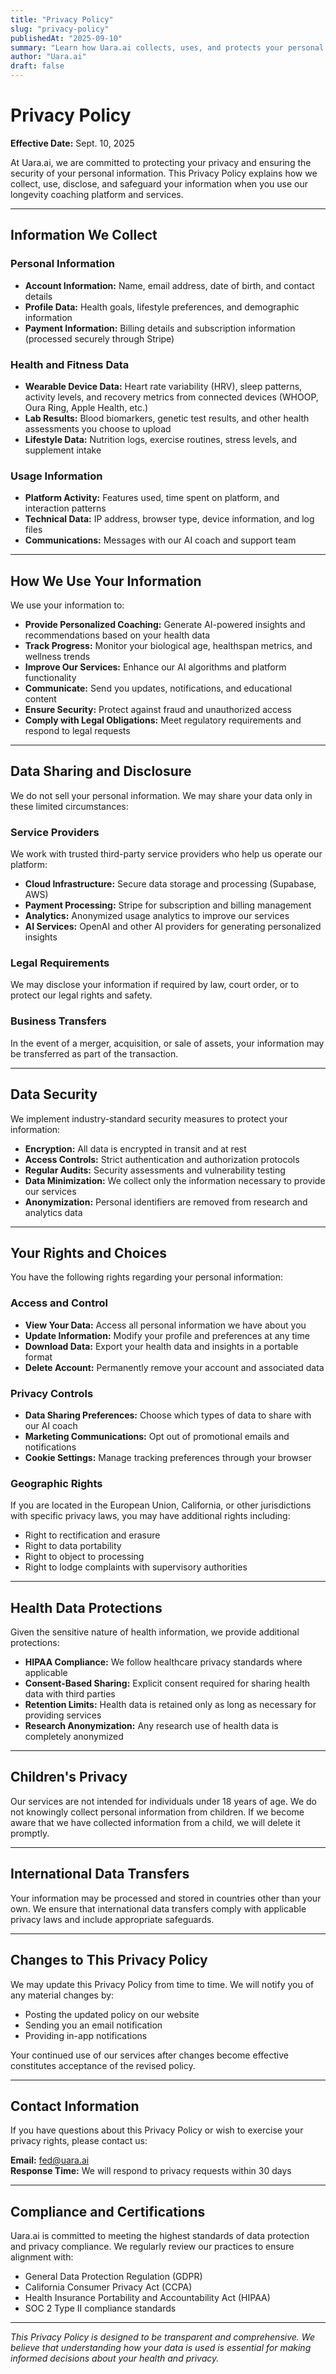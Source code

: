 ```yaml
---
title: "Privacy Policy"
slug: "privacy-policy"
publishedAt: "2025-09-10"
summary: "Learn how Uara.ai collects, uses, and protects your personal information and health data."
author: "Uara.ai"
draft: false
---
```


# Privacy Policy

**Effective Date:** Sept. 10, 2025

At Uara.ai, we are committed to protecting your privacy and ensuring the security of your personal information. This Privacy Policy explains how we collect, use, disclose, and safeguard your information when you use our longevity coaching platform and services.

---

## Information We Collect

### Personal Information

- **Account Information:** Name, email address, date of birth, and contact details
- **Profile Data:** Health goals, lifestyle preferences, and demographic information
- **Payment Information:** Billing details and subscription information (processed securely through Stripe)

### Health and Fitness Data

- **Wearable Device Data:** Heart rate variability (HRV), sleep patterns, activity levels, and recovery metrics from connected devices (WHOOP, Oura Ring, Apple Health, etc.)
- **Lab Results:** Blood biomarkers, genetic test results, and other health assessments you choose to upload
- **Lifestyle Data:** Nutrition logs, exercise routines, stress levels, and supplement intake

### Usage Information

- **Platform Activity:** Features used, time spent on platform, and interaction patterns
- **Technical Data:** IP address, browser type, device information, and log files
- **Communications:** Messages with our AI coach and support team

---

## How We Use Your Information

We use your information to:

- **Provide Personalized Coaching:** Generate AI-powered insights and recommendations based on your health data
- **Track Progress:** Monitor your biological age, healthspan metrics, and wellness trends
- **Improve Our Services:** Enhance our AI algorithms and platform functionality
- **Communicate:** Send you updates, notifications, and educational content
- **Ensure Security:** Protect against fraud and unauthorized access
- **Comply with Legal Obligations:** Meet regulatory requirements and respond to legal requests

---

## Data Sharing and Disclosure

We do not sell your personal information. We may share your data only in these limited circumstances:

### Service Providers

We work with trusted third-party service providers who help us operate our platform:

- **Cloud Infrastructure:** Secure data storage and processing (Supabase, AWS)
- **Payment Processing:** Stripe for subscription and billing management
- **Analytics:** Anonymized usage analytics to improve our services
- **AI Services:** OpenAI and other AI providers for generating personalized insights

### Legal Requirements

We may disclose your information if required by law, court order, or to protect our legal rights and safety.

### Business Transfers

In the event of a merger, acquisition, or sale of assets, your information may be transferred as part of the transaction.

---

## Data Security

We implement industry-standard security measures to protect your information:

- **Encryption:** All data is encrypted in transit and at rest
- **Access Controls:** Strict authentication and authorization protocols
- **Regular Audits:** Security assessments and vulnerability testing
- **Data Minimization:** We collect only the information necessary to provide our services
- **Anonymization:** Personal identifiers are removed from research and analytics data

---

## Your Rights and Choices

You have the following rights regarding your personal information:

### Access and Control

- **View Your Data:** Access all personal information we have about you
- **Update Information:** Modify your profile and preferences at any time
- **Download Data:** Export your health data and insights in a portable format
- **Delete Account:** Permanently remove your account and associated data

### Privacy Controls

- **Data Sharing Preferences:** Choose which types of data to share with our AI coach
- **Marketing Communications:** Opt out of promotional emails and notifications
- **Cookie Settings:** Manage tracking preferences through your browser

### Geographic Rights

If you are located in the European Union, California, or other jurisdictions with specific privacy laws, you may have additional rights including:

- Right to rectification and erasure
- Right to data portability
- Right to object to processing
- Right to lodge complaints with supervisory authorities

---

## Health Data Protections

Given the sensitive nature of health information, we provide additional protections:

- **HIPAA Compliance:** We follow healthcare privacy standards where applicable
- **Consent-Based Sharing:** Explicit consent required for sharing health data with third parties
- **Retention Limits:** Health data is retained only as long as necessary for providing services
- **Research Anonymization:** Any research use of health data is completely anonymized

---

## Children's Privacy

Our services are not intended for individuals under 18 years of age. We do not knowingly collect personal information from children. If we become aware that we have collected information from a child, we will delete it promptly.

---

## International Data Transfers

Your information may be processed and stored in countries other than your own. We ensure that international data transfers comply with applicable privacy laws and include appropriate safeguards.

---

## Changes to This Privacy Policy

We may update this Privacy Policy from time to time. We will notify you of any material changes by:

- Posting the updated policy on our website
- Sending you an email notification
- Providing in-app notifications

Your continued use of our services after changes become effective constitutes acceptance of the revised policy.

---

## Contact Information

If you have questions about this Privacy Policy or wish to exercise your privacy rights, please contact us:

**Email:** fed@uara.ai  
**Response Time:** We will respond to privacy requests within 30 days

---

## Compliance and Certifications

Uara.ai is committed to meeting the highest standards of data protection and privacy compliance. We regularly review our practices to ensure alignment with:

- General Data Protection Regulation (GDPR)
- California Consumer Privacy Act (CCPA)
- Health Insurance Portability and Accountability Act (HIPAA)
- SOC 2 Type II compliance standards

---

_This Privacy Policy is designed to be transparent and comprehensive. We believe that understanding how your data is used is essential for making informed decisions about your health and privacy._
